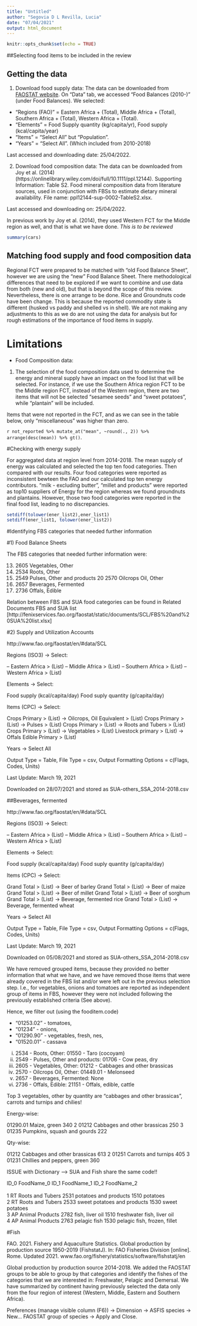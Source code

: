 ```yaml
---
title: "Untitled"
author: "Segovia D L Revilla, Lucia"
date: "07/04/2021"
output: html_document
---
```


```r
knitr::opts_chunk$set(echo = TRUE)
```

##Selecting food items to be included in the review

## Getting the data

1. Download food supply data: The data can be downloaded from [FAOSTAT website](http://www.fao.org/faostat/en/). On "Data" tab, we accessed "Food Balances (2010-)" (under Food Balances). We selected:

  - "Regions (FAO)" = Eastern Africa + (Total), Middle Africa + (Total),  Southern Africa + (Total), Western Africa + (Total).
  - "Elements" = Food Supply quantity (kg/capita/yr), Food supply (kcal/capita/year)
  - "Items" = "Select All" but "Population".
  - "Years" = "Select All". (Which included from 2010-2018)

Last accessed and downloading date: 25/04/2022.


2. Download food composition data: The data can be downloaded from Joy et al. (2014) (https://onlinelibrary.wiley.com/doi/full/10.1111/ppl.12144). Supporting Information: Table S2. Food mineral composition data from literature sources, used in conjunction with FBSs to estimate dietary mineral availability. File name: ppl12144-sup-0002-TableS2.xlsx. 

Last accessed and downloading on: 25/04/2022.

In previous work by Joy et al. (2014), they used Western FCT for the Middle region as well, and that is what we have done. *This is to be reviewed* 



```r
summary(cars)
```

## Matching food supply and food composition data

Regional FCT were prepared to be matched with "old Food Balance Sheet", however we are using the "new" Food Balance Sheet. There methodological differences that need to be explored if we want to combine and use data from both (new and old), but that is beyond the scope of this review. Nevertheless, there is one arrange to be done. Rice and Groundnuts code have been change. This is because the reported commodity state is different (husked vs paddy and shelled vs in shell). We are not making any adjustments to this as we do are not using the data for analysis but for rough estimations of the importance of food items in supply. 

# Limitations

- Food Composition data:

1. The selection of the food composition data used to determine the energy and mineral supply have an impact on the food list that will be selected. For instance, if we use the Southern Africa region FCT to be the Middle region FCT, instead of the Western region, there are two items that will not be selected "sesamee seeds" and "sweet potatoes", while "plantain" will be included. 

Items that were not reported in the FCT, and as we can see in the table below, only "miscellaneous" was higher than zero.

`r not_reported %>% mutate_at("mean", ~round(., 2)) %>% arrange(desc(mean)) %>% gt()`. 


#Checking with energy supply

For aggregated data at region level from 2014-2018. The mean supply of energy was calculated and selected the top ten food categories. Then compared with our results. Four food categories were reported as inconsistent bewteen the FAO and our calculated top ten energy contributors. "milk - excluding butter", "millet and products" were reported as top10 suppliers of Energy for the region whereas we found groundnuts and plantains. However, those two food categories were reported in the final food list, leading to no discrepancies.        

```r

setdiff(tolower(ener_list2),ener_list1)
setdiff(ener_list1, tolower(ener_list2))

```

#Identifying FBS categories that needed further information

#1) Food Balance Sheets

The FBS categories that needed further information were:

13) 2605	Vegetables, Other
15) 2534	Roots, Other
19) 2549	Pulses, Other and products
20  2570	Oilcrops Oil, Other
22) 2657	Beverages, Fermented
24) 2736	Offals, Edible

Relation between FBS and SUA food categories can be found in Related Documents
FBS and SUA list [http://fenixservices.fao.org/faostat/static/documents/SCL/FBS%20and%20SUA%20list.xlsx]

#2) Supply and Utilization Accounts

http://www.fao.org/faostat/en/#data/SCL

Regions (ISO3) -> Select:

-- Eastern Africa > (List)
-- Middle Africa > (List)
-- Southern Africa > (List)
-- Western Africa > (List)

Elements -> Select:

Food supply (kcal/capita/day)
Food suply quantity (g/capita/day)

Items (CPC) -> Select:

Crops Primary > (List) -> Oilcrops, Oil Equivalent > (List)
Crops Primary > (List) -> Pulses > (List)
Crops Primary > (List) -> Roots and Tubers > (List)
Crops Primary > (List) -> Vegetables > (List)
Livestock primary > (List) -> Offals Edible Primary > (List)

Years -> Select All

Output Type = Table, File Type = csv, Output Formatting Options = c(Flags, Codes, Units)

Last Update: March 19, 2021

Downloaded on 28/07/2021 and stored as SUA-others_SSA_2014-2018.csv

##Beverages, fermented

http://www.fao.org/faostat/en/#data/SCL

Regions (ISO3) -> Select:

-- Eastern Africa > (List)
-- Middle Africa > (List)
-- Southern Africa > (List)
-- Western Africa > (List)

Elements -> Select:

Food supply (kcal/capita/day)
Food suply quantity (g/capita/day)

Items (CPC) -> Select:

Grand Total > (List) -> Beer of barley
Grand Total > (List) -> Beer of maize
Grand Total > (List) -> Beer of millet
Grand Total > (List) -> Beer of sorghum
Grand Total > (List) -> Beverage, fermented rice
Grand Total > (List) -> Beverage, fermented wheat

Years -> Select All

Output Type = Table, File Type = csv, Output Formatting Options = c(Flags, Codes, Units)

Last Update: March 19, 2021

Downloaded on 05/08/2021 and stored as SUA-others_SSA_2014-2018.csv


We have removed grouped items, because they provided no better information that what we have, and 
we have removed those items that were already covered in the FBS list and/or were left out in the previous selection step. I.e., for vegetables, onions and tomatoes are reported as independent group of items in FBS, however they were not included following the previously established criteria (See above).

Hence, we filter out (using the fooditem.code)

- "01253.02" - tomatoes, 
- "01234" - onions,
- "01290.90" - vegetables, fresh, nes,
- "01520.01" - cassava

i.	2534 - Roots, Other: 01550 - Taro (cocoyam)   
ii.	2549 - Pulses, Other and products: 01706 - Cow peas, dry
iii.	2605 - Vegetables, Other: 01212 - Cabbages and other brassicas
iv.	2570 - Oilcrops Oil, Other: 01449.01 - Melonseed
v.	2657 - Beverages, Fermented: None 
vi.	2736 - Offals, Edible: 21151 - Offals, edible, cattle


Top 3 vegetables, other by quantity are "cabbages and other brassicas", carrots and turnips and chilies!

Energy-wise:

 01290.01        Maize, green                   340
 2 01212         Cabbages and other brassicas   250
 3 01235         Pumpkins, squash and gourds    222

Qty-wise:

   01212         Cabbages and other brassicas   613
 2 01251         Carrots and turnips            405
 3 01231         Chillies and peppers, green    360
 

ISSUE with Dictionary --> SUA and Fish share the same code!!

 ID_0  FoodName_0        ID_1 FoodName_1                  ID_2  FoodName_2                  
  <chr> <chr>            <dbl> <chr>                       <chr> <chr>                       
1 RT    Roots and Tubers  2531 potatoes and products       1510  potatoes                    
2 RT    Roots and Tubers  2533 sweet potatoes and products 1530  sweet potatoes              
3 AP    Animal Products   2782 fish, liver oil             1510  freshwater fish, liver oil  
4 AP    Animal Products   2763 pelagic fish                1530  pelagic fish, frozen, fillet

#Fish

FAO. 2021. Fishery and Aquaculture Statistics. Global production by production source 1950-2019 (FishstatJ). In: FAO Fisheries Division [online]. Rome. Updated 2021. www.fao.org/fishery/statistics/software/fishstatj/en

Global production by production source 2014-2018. We added the FAOSTAT groups to be able to group by that categories and identify the fishes of the categories that we are interested in: Freshwater, Pelagic and Demersal. We have summarized by continent having previously selected the data only from the four region of interest (Western, Middle, Eastern and Southern Africa).


Preferences (manage visible column (F6)) -> Dimension -> ASFIS species -> New... 
FAOSTAT group of species -> Apply and Close. 


